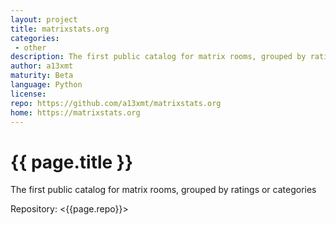 ```yaml
---
layout: project
title: matrixstats.org
categories: 
 - other
description: The first public catalog for matrix rooms, grouped by ratings or categories
author: a13xmt
maturity: Beta
language: Python
license: 
repo: https://github.com/a13xmt/matrixstats.org
home: https://matrixstats.org
---
```


# {{ page.title }}
The first public catalog for matrix rooms, grouped by ratings or categories

Repository: <{{page.repo}}>
